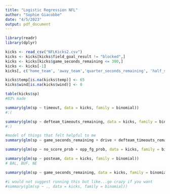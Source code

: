 ---
title: "Logistic Regression NFL"
author: "Sophie Giacobbe"
date: "4/5/2023"
output: pdf_document
---

```{r}
library(readr)
library(dplyr)
```

```{r}
kicks <- read_csv("NFLKicks2.csv")
kicks <- kicks[kicks$field_goal_result != "blocked",]
kicks <- kicks[kicks$game_seconds_remaining <= 300,]
kicks <- kicks[-1]
kicks[, c('home_team', 'away_team','quarter_seconds_remaining', 'half_seconds_remaining', 'play_type', 'field_goal_result', 'home_timeouts_remaining', 'away_timeouts_remaining', 'home_wp', 'away_wp', 'game_id', 'play_id', 'posteam_type', 'location', 'roof')] <- list(NULL)
```

```{r}
kicks$temp[is.na(kicks$temp)] <- 65
kicks$wind[is.na(kicks$wind)] <- 0
```

```{r}
table(kicks$sp)
#83% made
```

```{r}
summary(glm(sp ~ timeout, data = kicks, family = binomial))
#:(
```

```{r}
summary(glm(sp ~ defteam_timeouts_remaining, data = kicks, family = binomial))
#:)
```

```{r}
#model of things that felt helpful to me
summary(glm(sp ~ game_seconds_remaining + drive + defteam_timeouts_remaining + score_differential + no_score_prob + opp_fg_prob + wp, data = kicks, family = binomial))
```

```{r}
summary(glm(sp ~ no_score_prob + opp_fg_prob, data = kicks, family = binomial))
```

```{r}
summary(glm(sp ~ posteam, data = kicks, family = binomial))
# BAL, BUF, NE
```

```{r}
summary(glm(sp ~ game_seconds_remaining, data = kicks, family = binomial))
```

```{r}
#i would not suggest running this but like...go crazy if you want
#summary(glm(sp ~ ., data = kicks, family = binomial))
```









